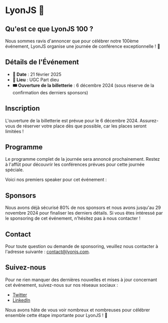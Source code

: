 
# LyonJS 💯

## Qu'est ce que LyonJS 100 ?

Nous sommes ravis d'annoncer que pour célébrer notre 100ème événement, LyonJS organise une journée de conférence exceptionnelle ! 🎉

## Détails de l'Événement

- **📅 Date** : 21 février 2025
- **📌 Lieu** : UGC Part dieu
- **🎟️ Ouverture de la billetterie** : 6 décembre 2024 (sous réserve de la confirmation des derniers sponsors)

## Inscription

L'ouverture de la billetterie est prévue pour le 6 décembre 2024. Assurez-vous de réserver votre place dès que possible, car les places seront limitées !

## Programme

Le programme complet de la journée sera annoncé prochainement. Restez à l'affût pour découvrir les conférences prévues pour cette journée spéciale.

Voici nos premiers speaker pour cet événement :

<ListOfPeople people={speakers} />

## Sponsors

Nous avons déjà sécurisé 80% de nos sponsors et nous avons jusqu'au 29 novembre 2024 pour finaliser les derniers détails. Si vous êtes intéressé par le sponsoring de cet événement, n'hésitez pas à nous contacter !

<Sponsors title="🥇Sponsors Gold" sponsors={gold} />
<Sponsors title="🥈Sponsors Silver" sponsors={silver} />
<Sponsors title="🥉Sponsors Bronze" sponsors={bronze} />

## Contact

Pour toute question ou demande de sponsoring, veuillez nous contacter à l'adresse suivante : [contact@lyonjs.com](mailto:contact@lyonjs.com).

## Suivez-nous

Pour ne rien manquer des dernières nouvelles et mises à jour concernant cet événement, suivez-nous sur nos réseaux sociaux :

- [Twitter](https://twitter.com/lyonjs)
- [LinkedIn](https://linkedin.com/company/lyonjs)

Nous avons hâte de vous voir nombreux et nombreuses pour célébrer ensemble cette étape importante pour LyonJS ! 🌟
